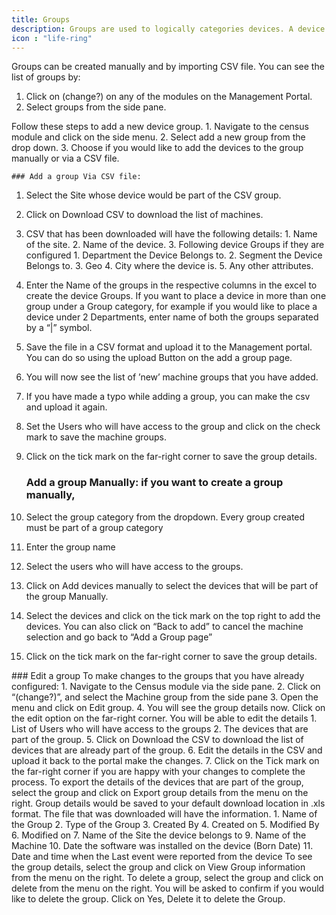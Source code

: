 ---
title: Groups
description: Groups are used to logically categories devices. A device may or may not belong to a group and unlike sites, a device can be moved from one group to the other. All groups can be used as the target for monitoring, creating insights and even for triggering a resolution.
icon : "life-ring" 
---
Groups can be created manually and by importing CSV file.
You can see the list of groups by:
1. Click on (change?) on any of the modules on the Management Portal.
2. Select groups from the side pane.

<Tabs>
  <Tab title="Add a group">
Follow these steps to add a new device group.
1. Navigate to the census module and click on the side menu.
2. Select add a new group from the drop down.
3. Choose if you would like to add the devices to the group manually or via a CSV file.

    ### Add a group Via CSV file:
1. Select the Site whose device would be part of the CSV group.
2. Click on Download CSV to download the list of machines.
3. CSV that has been downloaded will have the following details:
        1. Name of the site.
        2. Name of the device.
        3. Following device Groups if they are configured
            1. Department the Device Belongs to.
            2. Segment the Device Belongs to.
            3. Geo
            4. City where the device is.
            5. Any other attributes.
4. Enter the Name of the groups in the respective columns in the excel to create the device Groups. If you want to place a device in more than one group under a Group category, for example if you would like to place a device under 2 Departments, enter name of both the groups separated by a “|” symbol.
5. Save the file in a CSV format and upload it to the Management portal. You can do so using the upload Button on the add a group page.
6. You will now see the list of ’new’ machine groups that you have added.
7. If you have made a typo while adding a group, you can make the csv and upload it again.
8. Set the Users who will have access to the group and click on the check mark to save the machine groups.
9. Click on the tick mark on the far-right corner to save the group details.

    ### Add a group Manually: if you want to create a group manually,
1. Select the group category from the dropdown. Every group created must be part of a group category
2. Enter the group name
3. Select the users who will have access to the groups.
4. Click on Add devices manually to select the devices that will be part of the group Manually.
5. Select the devices and click on the tick mark on the top right to add the devices. You can also click on “Back to add” to cancel the machine selection and go back to “Add a Group page”
6. Click on the tick mark on the far-right corner to save the group details.

  </Tab>
  <Tab title="Edit a group">
    ### Edit a group
To make changes to the groups that you have already configured:
1. Navigate to the Census module via the side pane.
2. Click on “(change?)”, and select the Machine group from the side pane
3. Open the menu and click on Edit group.
4. You will see the group details now. Click on the edit option on the far-right corner. You will be able to edit the details
        1. List of Users who will have access to the groups
        2. The devices that are part of the group.
5. Click on Download the CSV to download the list of devices that are already part of the group.
6. Edit the details in the CSV and upload it back to the portal make the changes.
7. Click on the Tick mark on the far-right corner if you are happy with your changes to complete the process.
  </Tab>

  <Tab title="Export Group details">
To export the details of the devices that are part of the group, select the group and click on Export group details from the menu on the right.
Group details would be saved to your default download location in .xls format. The file that was downloaded will have the information.
1. Name of the Group
2. Type of the Group
3. Created By
4. Created on
5. Modified By
6. Modified on
7. Name of the Site the device belongs to
9. Name of the Machine
10. Date the software was installed on the device (Born Date)
11. Date and time when the Last event were reported from the device
  </Tab>


  <Tab title="View Group details">
To see the group details, select the group and click on View Group information from the menu on the right.
  </Tab>

  <Tab title="Delete a group">
To delete a group, select the group and click on delete from the menu on the right.
You will be asked to confirm if you would like to delete the group. Click on Yes, Delete it to delete the Group.
  </Tab>

</Tabs>